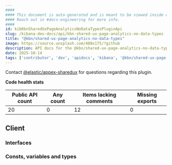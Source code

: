 ```yaml
---
####
#### This document is auto-generated and is meant to be viewed inside our experimental, new docs system.
#### Reach out in #docs-engineering for more info.
####
id: kibKbnSharedUxPageAnalyticsNoDataTypesPluginApi
slug: /kibana-dev-docs/api/kbn-shared-ux-page-analytics-no-data-types
title: "@kbn/shared-ux-page-analytics-no-data-types"
image: https://source.unsplash.com/400x175/?github
description: API docs for the @kbn/shared-ux-page-analytics-no-data-types plugin
date: 2025-10-14
tags: ['contributor', 'dev', 'apidocs', 'kibana', '@kbn/shared-ux-page-analytics-no-data-types']
---
```




Contact [@elastic/appex-sharedux](https://github.com/orgs/elastic/teams/appex-sharedux) for questions regarding this plugin.

**Code health stats**

| Public API count  | Any count | Items lacking comments | Missing exports |
|-------------------|-----------|------------------------|-----------------|
| 20 | 0 | 12 | 0 |

## Client

### Interfaces
<DocDefinitionList data={kbnSharedUxPageAnalyticsNoDataTypesObj.client.interfaces}/>

### Consts, variables and types
<DocDefinitionList data={kbnSharedUxPageAnalyticsNoDataTypesObj.client.misc}/>

